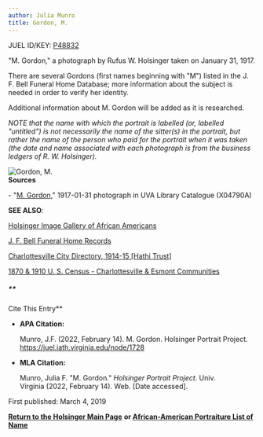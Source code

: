 ```yaml
---
author: Julia Munro
title: Gordon, M.
---
```

JUEL ID/KEY: [P48832](http://juel.iath.virginia.edu/public_person?person=48832 "P48832")

"M. Gordon," a photograph by Rufus W. Holsinger taken on January 31, 1917.

There are several Gordons (first names beginning with "M") listed in the J. F. Bell Funeral Home Database; more information about the subject is needed in order to verify her identity.

Additional information about M. Gordon will be added as it is researched.

_NOTE that the name with which the portrait is labelled (or, labelled "untitled") is not necessarily the name of the sitter(s) in the portrait, but rather the name of the person who paid for the portrait when it was taken (the date and name associated with each photograph is from the business ledgers of R. W. Holsinger)._

![Gordon, M.](https://iiif.lib.virginia.edu/iiif/uva-lib:1045017/full/778,561/0/default.jpg "Gordon, M.")   
**Sources**

\- "[M. Gordon](https://search.lib.virginia.edu/catalog/uva-lib:1045017#?c=0&m=0&s=0&cv=0&xywh=0%2C-77%2C3998%2C2964 "Gordon, M.")," 1917-01-31 photograph in UVA Library Catalogue (X04790A) 

**SEE ALSO**:

[Holsinger Image Gallery of African Americans](http://rwholsingerphotos.org/images.php "Holsinger Image Gallery of African Americans")

[J. F. Bell Funeral Home Records](http://www2.vcdh.virginia.edu/afam/raceandplace/perl_scripts/funeral_search.html "J. F. Bell Funeral Home Database")

[Charlottesville City Directory, 1914-15 \[Hathi Trust\]](https://catalog.hathitrust.org/Record/101954103 "Charlottesville City Directory, 1914-15") 

[1870 & 1910 U. S. Census - Charlottesville & Esmont Communities](http://www2.vcdh.virginia.edu/afam/raceandplace/census/search_both.html "1870 & 1910 U. S. Census: Charlottesville and Esmont Communities")

##### **  
Cite This Entry**

*   **APA Citation:**
    
    Munro, J.F. (2022, February 14). M. Gordon. Holsinger Portrait Project. https://juel.iath.virginia.edu/node/1728
    
*   **MLA Citation:**
    
    Munro, Julia F. "M. Gordon." _Holsinger Portrait Project_. Univ. Virginia (2022, February 14). Web. \[Date accessed\].
    

  
First published: March 4, 2019    

[**Return to the Holsinger Main Page**](http://juel.iath.virginia.edu/node/980) **or [African-American Portraiture List of Name](http://juel.iath.virginia.edu/node/996)**